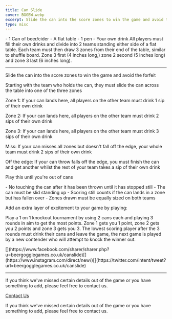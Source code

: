 ```yaml
---
title: Can Slide
cover: BGGBW.webp
excerpt: Slide the can into the score zones to win the game and avoid the forfeit
type: misc
---
```



<GameHero
  cover="/BeerGoggleGames/images/BGGBW.webp"
  alt="Can Slide"
/>

<GameSection title="Equipment" icon="/BeerGoggleGames/images/liquor.webp">
-   1 Can of beer/cider
-   A flat table
-   1 pen
-   Your own drink
</GameSection>

<GameSection title="Setup" icon="/BeerGoggleGames/images/settings.webp">
All players must fill their own drinks and divide into 2 teams standing either side of a flat table. Each team must then draw 3 zones from their end of the table, similar to shuffle board. Zone 3 first (4 inches long,) zone 2 second (5 inches long) and zone 3 last (6 inches long).

* * *
</GameSection>

<GameSection title="Aim of the Game" icon="/BeerGoggleGames/images/target.webp">
<p>Slide the can into the score zones to win the game and avoid the forfeit</p>
</GameSection>

<GameSection title="How to Play" icon="/BeerGoggleGames/images/question.webp">
Starting with the team who holds the can, they must slide the can across the table into one of the three zones

Zone 1: If your can lands here, all players on the other team must drink 1 sip of their own drink

Zone 2: If your can lands here, all players on the other team must drink 2 sips of their own drink

Zone 3: If your can lands here, all players on the other team must drink 3 sips of their own drink

Miss: If your can misses all zones but doesn't fall off the edge, your whole team must drink 2 sips of their own drink

Off the edge: If your can throw falls off the edge, you must finish the can and get another whilst the rest of your team takes a sip of their own drink

Play this until you're out of cans
</GameSection>

<GameSection title="Rules" icon="/BeerGoggleGames/images/rules.webp">
-   No touching the can after it has been thrown until it has stopped still
-   The can must be slid standing up
-   Scoring still counts if the can lands in a zone but has fallen over
-   Zones drawn must be equally sized on both teams
</GameSection>

<GameSection title="Special Edition" icon="/BeerGoggleGames/images/special.webp">
<p>Add an extra layer of excitement to your game by playing:</p>
</GameSection>

<GameSection title="**1 on 1**" icon="/BeerGoggleGames/images/question.webp">
<p>Play a 1 on 1 knockout tournament by using 2 cans each and playing 3 rounds in aim to get the most points. Zone 1 gets you 1 point, zone 2 gets you 2 points and zone 3 gets you 3. The lowest scoring player after the 3 rounds must drink their cans and leave the game, the next game is played by a new contender who will attempt to knock the winner out.</p>
</GameSection>

<GameSection title="Share This Page" icon="/BeerGoggleGames/images/question.webp">
[](https://www.facebook.com/sharer/sharer.php?u=beergogglegames.co.uk/canslide)[](https://www.instagram.com/direct/new/)[](https://twitter.com/intent/tweet?url=beergogglegames.co.uk/canslide)

* * *
</GameSection>

<GameSection title="Feedback" icon="/BeerGoggleGames/images/question.webp">
If you think we've missed certain details out of the game or you have something to add, please feel free to contact us.

  
  
  
[Contact Us](contact)
</GameSection>

<ShareButtons title="Can Slide" />

<FeedbackCard>
<p>If you think we've missed certain details out of the game or you have something to add, please feel free to contact us.</p>
</FeedbackCard>
